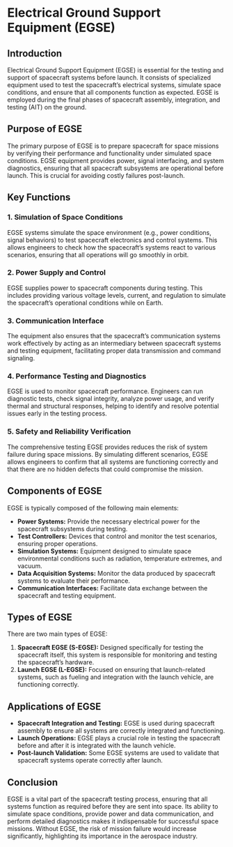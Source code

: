 # Electrical Ground Support Equipment (EGSE)

## Introduction

Electrical Ground Support Equipment (EGSE) is essential for the testing and support of spacecraft systems before launch. It consists of specialized equipment used to test the spacecraft’s electrical systems, simulate space conditions, and ensure that all components function as expected. EGSE is employed during the final phases of spacecraft assembly, integration, and testing (AIT) on the ground.

## Purpose of EGSE

The primary purpose of EGSE is to prepare spacecraft for space missions by verifying their performance and functionality under simulated space conditions. EGSE equipment provides power, signal interfacing, and system diagnostics, ensuring that all spacecraft subsystems are operational before launch. This is crucial for avoiding costly failures post-launch.

## Key Functions

### 1. **Simulation of Space Conditions**
   EGSE systems simulate the space environment (e.g., power conditions, signal behaviors) to test spacecraft electronics and control systems. This allows engineers to check how the spacecraft’s systems react to various scenarios, ensuring that all operations will go smoothly in orbit.

### 2. **Power Supply and Control**
   EGSE supplies power to spacecraft components during testing. This includes providing various voltage levels, current, and regulation to simulate the spacecraft's operational conditions while on Earth.

### 3. **Communication Interface**
   The equipment also ensures that the spacecraft’s communication systems work effectively by acting as an intermediary between spacecraft systems and testing equipment, facilitating proper data transmission and command signaling.

### 4. **Performance Testing and Diagnostics**
   EGSE is used to monitor spacecraft performance. Engineers can run diagnostic tests, check signal integrity, analyze power usage, and verify thermal and structural responses, helping to identify and resolve potential issues early in the testing process.

### 5. **Safety and Reliability Verification**
   The comprehensive testing EGSE provides reduces the risk of system failure during space missions. By simulating different scenarios, EGSE allows engineers to confirm that all systems are functioning correctly and that there are no hidden defects that could compromise the mission.

## Components of EGSE

EGSE is typically composed of the following main elements:

- **Power Systems:** Provide the necessary electrical power for the spacecraft subsystems during testing.
- **Test Controllers:** Devices that control and monitor the test scenarios, ensuring proper operations.
- **Simulation Systems:** Equipment designed to simulate space environmental conditions such as radiation, temperature extremes, and vacuum.
- **Data Acquisition Systems:** Monitor the data produced by spacecraft systems to evaluate their performance.
- **Communication Interfaces:** Facilitate data exchange between the spacecraft and testing equipment.

## Types of EGSE

There are two main types of EGSE:

1. **Spacecraft EGSE (S-EGSE):** Designed specifically for testing the spacecraft itself, this system is responsible for monitoring and testing the spacecraft’s hardware.
2. **Launch EGSE (L-EGSE):** Focused on ensuring that launch-related systems, such as fueling and integration with the launch vehicle, are functioning correctly.

## Applications of EGSE

- **Spacecraft Integration and Testing:** EGSE is used during spacecraft assembly to ensure all systems are correctly integrated and functioning.
- **Launch Operations:** EGSE plays a crucial role in testing the spacecraft before and after it is integrated with the launch vehicle.
- **Post-launch Validation:** Some EGSE systems are used to validate that spacecraft systems operate correctly after launch.

## Conclusion

EGSE is a vital part of the spacecraft testing process, ensuring that all systems function as required before they are sent into space. Its ability to simulate space conditions, provide power and data communication, and perform detailed diagnostics makes it indispensable for successful space missions. Without EGSE, the risk of mission failure would increase significantly, highlighting its importance in the aerospace industry.
